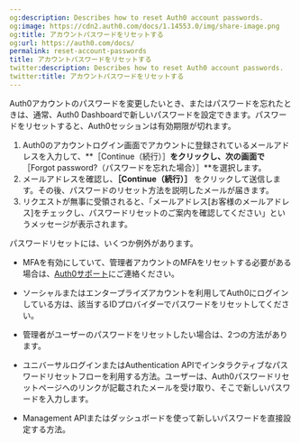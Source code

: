 ```yaml
---
og:description: Describes how to reset Auth0 account passwords.
og:image: https://cdn2.auth0.com/docs/1.14553.0/img/share-image.png
og:title: アカウントパスワードをリセットする
og:url: https://auth0.com/docs/
permalink: reset-account-passwords
title: アカウントパスワードをリセットする
twitter:description: Describes how to reset Auth0 account passwords.
twitter:title: アカウントパスワードをリセットする
---
```


Auth0アカウントのパスワードを変更したいとき、またはパスワードを忘れたときは、通常、Auth0 Dashboardで新しいパスワードを設定できます。パスワードをリセットすると、Auth0セッションは有効期限が切れます。

1. Auth0のアカウントログイン画面でアカウントに登録されているメールアドレスを入力して、**［Continue（続行）］**をクリックし、次の画面で**［Forgot password?（パスワードを忘れた場合）］**を選択します。
2. メールアドレスを確認し、**［Continue（続行）］** をクリックして送信します。その後、パスワードのリセット方法を説明したメールが届きます。
3. リクエストが無事に受領されると、「メールアドレス[お客様のメールアドレス]をチェックし、パスワードリセットのご案内を確認してください」というメッセージが表示されます。

パスワードリセットには、いくつか例外があります。

* MFAを有効にしていて、管理者アカウントのMFAをリセットする必要がある場合は、[Auth0サポート](%24%7Benv.DOMAIN_URL_SUPPORT%7D)にご連絡ください。
* ソーシャルまたはエンタープライズアカウントを利用してAuth0にログインしている方は、該当するIDプロバイダーでパスワードをリセットしてください。
* 管理者がユーザーのパスワードをリセットしたい場合は、2つの方法があります。

* ユニバーサルログインまたはAuthentication APIでインタラクティブなパスワードリセットフローを利用する方法。ユーザーは、Auth0パスワードリセットページへのリンクが記載されたメールを受け取り、そこで新しいパスワードを入力します。
* Management APIまたはダッシュボードを使って新しいパスワードを直接設定する方法。